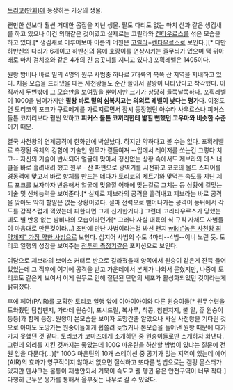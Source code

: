 [[토리코(만화)]]에 등장하는 가상의 생물.

왠만한 산보다 훨씬 거대한 몸집을 지닌 생물. 팔도 다리도 없는 마치 산과 같은 생김새를 하고 있으나 이건 의태같은 것이였고 실제로는 고릴라와 [[켄타우르스]]를 섞은 모습을 하고 있다.[* 생김새로 미루어보아 이름의 어원은 [[고릴라]]+[[켄타우르스]]로 보인다.][* 다만 하반신의 다리가 6개이고 하반신의 몸에 호랑이를 연상시키는 줄무늬가 있으며 턱 위아래로 마치 검치호와 같은 4개의 긴 송곳니를 지니고 있다.] 포획레벨은 1405이다.
 
원왕 밤비나 바로 밑의 4명의 원무 사범중 하나로 7대륙의 북쪽 산 지역을 지배하고 있다. 처음 모습을 드러냈을 때는 사천왕들도 순간 쫄아서 팔왕이 나타났다고 착각했다. 아직까지 두번밖에 그 모습만을 보여줬을 뿐이지만 크기가 상당히 들쭉날쭉하다. 포획레벨이 1000을 넘어가지만 '''팔왕 바로 밑의 심복치고는 의외로 레벨이 낮다는 평가'''다. 이정도면 토리코의 포크가 구르메계를 가로지르면서 잠시 등장했던 아수라 사우르스나 피커스 돌튼 코끼리보다 훨씬 약하고 '''피커스 돌튼 코끼리한테 밟힐 뻔했던 고우마와 비슷한 수준'''이기 때문. 

결국 사천왕의 연계공격에 한화만에 박살났다. 하지만 약하다고 볼 수는 없다. 포획레벨로 측정된 육체의 강함에 기술인 원무가 곁들여져  --입에서 레이저를 쏘는건 그렇다 치고-- 자신의 기술이 반사되어 얼굴에 맞아서 정신없는 상황 속에서도 제브라의 데스 너클을 바로 흘려내려 했고 원무 - 산 파편으로 광역기를 시전하고 코코의 몰드 스피어를 경동맥에 맞고서 바로 항체를 만드는 데다가 토리코의 제트기와 맞먹는 속도를 지닌 제트 포크를 보자마자 반응해서 얼굴에 맞을껄 어깨에 맞는걸로 그치는 등 상황에 걸맞는 기술 및 신체능력을 보여준다.[* 실제로 제브라의 공격을 흘려내고 제브라는 바로 공격을 맞아도 딱히 할말은 없는 상황이였다. 설마 전력으로 뻗어나가는 공격이 등뒤에서 각도를 갑작스럽게 꺽었는데 피한다면 그게 신기한거다.] 그런데 고리타우르스가 당했는데도 별 반응 없는 밤비나의 모습이라던가[* 그러나 사실 대륙의 식 규칙 자체도 사범들이 마음대로 만든것이라...] 초반에 만난 사범이라는걸 봐선 왠지 [[wiki:"놈은 사천왕 최약체지" 가장 약한 사범]]으로 보인다. 심지어 사범의 수도 4마리--4범--이니 노린 듯. 토리코 일행의 성장을 보여주는 [[전투력 측정기]]같은 포지션으로 보인다. 

여담으로 제브라의 보이스 커터로 반으로 갈라졌을때 양쪽에서 원숭이 같은게 잔뜩 들어있었는데 그 직후에 여기에 공격을 받고 가운데에서 본체가 나와서 묻혔지만, 나중에 토리코도 같은게 보여서 이게 원무로 인해 절단된 단면의 세포가 활성화되었던 것이라는게 밝혀졌다.

후에 페어(PAIR)를 포획한 토리코 일행 앞에 이아이아이와 다른 원숭이들[* 원무수련을 도와줬던 탐침팬지, 가라데 원숭이, 포시드릴, 복사루, 칙콩, 침팬지지, 불 알, 쥬 원숭이 등등]과 함께 등장. 원왕이 본모습을 보이자 도망간줄 알았으나 사실 사천왕을 기다린 것으로 아마도 도망가는 원숭이들에게 휩쓸려 늦었거나 본모습을 들어낸 원왕 때문에 다가가지 못했던 것 같다. 토리코가 코마츠에게 소개하던 중 원숭이들로만 소개하자 화낸다. 그런데 의리를 지킨 것까지는 좋았는데 100G 마운틴을 하산할 방법이 있냐는 질문에 전원 입을 다문다(...)[* 100G 마운틴의 10개 스테이션 중 공기가 없는 지역이 있는데 에어(AIR)의 효과가 영구적이지 않아서 없으면 질식하고 또다른 방법으로는 캠핑 몬스터가 있지만 덴샤크는 몸통이 재생안되서 거북이 속도고 웰 펭귄 융은 안전구역이 너무 작다.] 다행히 근두운 응가를 통해서 울부짖는 나무로 갈 수 있었다.
